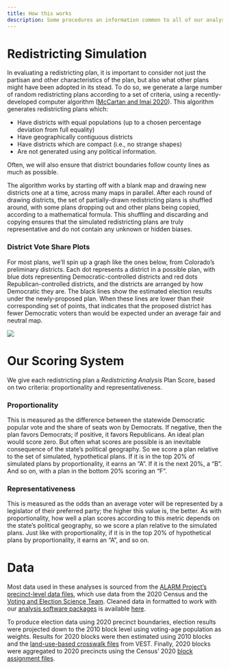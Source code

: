 ```yaml
---
title: How this works
description: Some procedures an information common to all of our analyses.
---
```



# Redistricting Simulation
In evaluating a redistricting plan, it is important to consider not just the partisan and other characteristics of the plan, but also what other plans might have been adopted in its stead.
To do so, we generate a large number of random redistricting plans according to a set of criteria, using a recently-developed computer algorithm ([McCartan and Imai 2020](https://arxiv.org/abs/2008.06131)).
This algorithm generates redistricting plans which:

* Have districts with equal populations (up to a chosen percentage deviation from full equality)
* Have geographically contiguous districts 
* Have districts which are compact (i.e., no strange shapes)
* Are not generated using any political information.

Often, we will also ensure that district boundaries follow county lines as much
as possible.

The algorithm works by starting off with a blank map and drawing new districts
one at a time, across many maps in parallel. 
After each round of drawing districts, the set of partially-drawn redistricting plans is shuffled around, with some plans dropping out and other plans being copied, according to a mathematical formula.
This shuffling and discarding and copying ensures that the simulated redistricting plans are truly representative and do not contain any unknown or hidden biases.

### District Vote Share Plots

For most plans, we'll spin up a graph like the ones below, from Colorado's preliminary districts.
Each dot represents a district in a possible plan, with blue dots representing Democratic-controlled districts and red dots Republican-controlled districts, and the districts are arranged by how Democratic they are. 
The black lines show the estimated election results under the newly-proposed plan. 
When these lines are lower than their corresponding set of points, that indicates that the proposed district has fewer Democratic voters than would be expected under an average fair and neutral map.

![](posts/2021-06-25-colorado-preliminary-congressional-districts/colorado-preliminary-congressional-districts_files/figure-html5/dem-distrs-1.png)

# Our Scoring System

We give each redistricting plan a *Redistricting Analysis* Plan Score, based on
two criteria: proportionality and representativeness.

### Proportionality

This is measured as the difference between the statewide Democratic popular vote
and the share of seats won by Democrats.  If negative, then the plan favors
Democrats; if positive, it favors Republicans. An ideal plan would score zero.
But often what scores are possible is an inevitable consequence of the state's
political geography. So we score a plan relative to the set of simulated,
hypothetical plans.  If it is in the top 20% of simulated plans by
proportionality, it earns an "A". If it is the next 20%, a "B". And so on, with
a plan in the bottom 20% scoring an "F".

### Representativeness

This is measured as the odds than an average voter will be represented by a
legislator of their preferred party; the higher this value is, the better. As
with proportionality, how well a plan scores according to this metric depends on
the state's political geography, so we score a plan relative to the simulated
plans.  Just like with proportionality, if it is in the top 20% of hypothetical
plans by proportionality, it earns an "A", and so on.

# Data

Most data used in these analyses is sourced from the [ALARM Project's precinct-level data files](https://alarm-redist.github.io/posts/2021-08-10-census-2020/),
which use data from the 2020 Census and the [Voting and Election Science Team](https://dataverse.harvard.edu/dataverse/electionscience). 
Cleaned data in formatted to work with our [analysis software packages](https://alarm-redist.github.io/redist/) is available [here](https://github.com/CoryMcCartan/redistricting21).

To produce election data using 2020 precinct boundaries, election results were
projected down to the 2010 block level using voting-age population as weights.
Results for 2020 blocks were then estimated using 2010 blocks and the
[land-use-based crosswalk files](https://dataverse.harvard.edu/dataset.xhtml?persistentId=doi:10.7910/DVN/T9VMJO)
from VEST. Finally, 2020 blocks were aggregated to 2020 precincts using the 
Census' 2020 [block assignment files](https://www.census.gov/geographies/reference-files/time-series/geo/block-assignment-files.html).

